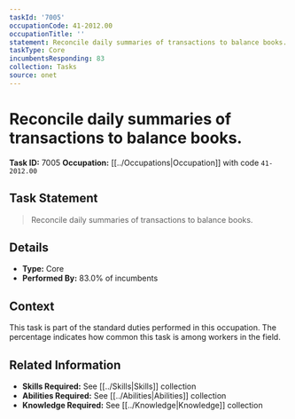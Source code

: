 ```yaml
---
taskId: '7005'
occupationCode: 41-2012.00
occupationTitle: ''
statement: Reconcile daily summaries of transactions to balance books.
taskType: Core
incumbentsResponding: 83
collection: Tasks
source: onet
---
```

# Reconcile daily summaries of transactions to balance books.

**Task ID:** 7005
**Occupation:** [[../Occupations|Occupation]] with code `41-2012.00`

## Task Statement

> Reconcile daily summaries of transactions to balance books.

## Details

- **Type:** Core
- **Performed By:** 83.0% of incumbents

## Context

This task is part of the standard duties performed in this occupation. The percentage indicates how common this task is among workers in the field.

## Related Information

- **Skills Required:** See [[../Skills|Skills]] collection
- **Abilities Required:** See [[../Abilities|Abilities]] collection
- **Knowledge Required:** See [[../Knowledge|Knowledge]] collection
